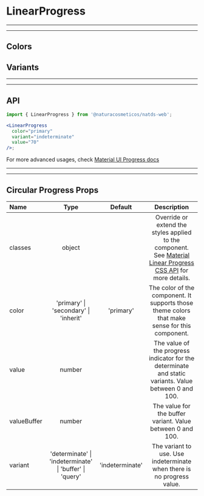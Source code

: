 
# LinearProgress

---

---

## Colors

<Provider theme={themes.natura.light}>
  <ComponentWithLabel componentList={colors} itemsPerRow={1} />
</Provider>


## Variants
 
<Provider theme={themes.natura.light}>
  <ComponentWithLabel componentList={variants} itemsPerRow={1} />
</Provider>

---

---

## API

```jsx highlight-line="2"
import { LinearProgress } from '@naturacosmeticos/natds-web';

<LinearProgress
  color="primary"
  variant="indeterminate"
  value="70"
/>;
```

For more advanced usages, check [Material UI Progress docs](https://material-ui.com/pt/components/progress/)

---

---

## Circular Progress Props

| Name          |                          Type                                |      Default     |                                                                                                                                           Description                        |
| :------------ | :----------------------------------------------------------: | :--------------: | :--------------------------------------------------------------------------------------------------------------------------------------------------------------------------: |
| classes       |                           object                             |                  |   Override or extend the styles applied to the component. See [Material Linear Progress CSS API](https://material-ui.com/api/linear-progress/#css) for more details.     |
| color         |            'primary' \| 'secondary' \| 'inherit'             |     'primary'    |   The color of the component. It supports those theme colors that make sense for this component.                                                                             |
| value         |                           number                             |                  |   The value of the progress indicator for the determinate and static variants. Value between 0 and 100.                                                                      |
| valueBuffer   |                           number                             |                  |   The value for the buffer variant. Value between 0 and 100.                                                                      |
| variant       |   'determinate' \| 'indeterminate' \| 'buffer' \| 'query'    |  'indeterminate' |   The variant to use. Use indeterminate when there is no progress value.                                                                                                     |
